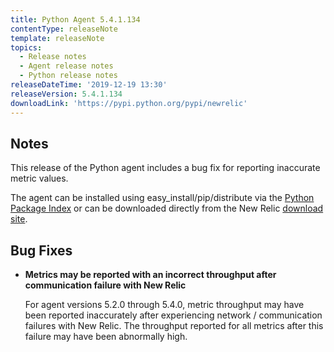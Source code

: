 ```yaml
---
title: Python Agent 5.4.1.134
contentType: releaseNote
template: releaseNote
topics:
  - Release notes
  - Agent release notes
  - Python release notes
releaseDateTime: '2019-12-19 13:30'
releaseVersion: 5.4.1.134
downloadLink: 'https://pypi.python.org/pypi/newrelic'
---
```


## Notes

This release of the Python agent includes a bug fix for reporting inaccurate metric values.

The agent can be installed using easy_install/pip/distribute via the [Python Package Index](https://pypi.python.org/pypi/newrelic) or can be downloaded directly from the New Relic [download site](http://download.newrelic.com/python_agent/release).

## Bug Fixes

* **Metrics may be reported with an incorrect throughput after communication failure with New Relic**

  For agent versions 5.2.0 through 5.4.0, metric throughput may have been reported inaccurately after experiencing network / communication failures with New Relic. The throughput reported for all metrics after this failure may have been abnormally high.
